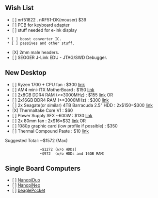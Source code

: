 == Wish List ==

* [ ] nrf51822 . nRF51-DK(mouser) $39
* [ ] PCB for keyboard adapter
* [ ] stuff needed for e-ink display
  * [ ] boost converter IC.
  * [ ] passives and other stuff.
* [X] 2mm male headers.
* [ ] SEGGER J-Link EDU - JTAG/SWD Debugger.

== New Desktop ==
* [ ] Ryzen 1700 + CPU fan : $300 [[https://www.amazon.com/dp/B06WP5YCX6/ref=psdc_229189_t2_B06XNRQHG4|link]]
* [ ] AM4 mini-ITX MotherBoard : $150 [[https://www.amazon.com/ASRock-Mini-ITX-Motherboard-AB350-GAMING-ITX/dp/B073BFTJQK/ref=sr_1_1?ie=UTF8&qid=1506697190&sr=8-1&keywords=mini+itx+asrock+am4|link]]
* [ ] 2x8GB DDR4 RAM (>=3000MHz) : $155 [[https://www.amazon.com/Corsair-Vengeance-3000MHz-Desktop-Memory/dp/B0134EW7G8/ref=pd_bxgy_147_2?_encoding=UTF8&psc=1&refRID=Z132RTGXYTB5MEVHY97V|link]] OR
* [ ] 2x16GB DDR4 RAM (>=3000MHz) : $300 [[https://www.amazon.com/Corsair-Vengeance-3000MHz-Desktop-Memory/dp/B014UYPEXE/ref=pd_bxgy_147_2?_encoding=UTF8&refRID=Z132RTGXYTB5MEVHY97V&th=1|link]]
* [ ] 2x Seagate(or similar) 4TB Barracuda 2.5" HDD : 2x$150=$300 [[https://www.amazon.com/Seagate-Barracuda-2-5-Inch-Internal-ST4000LM024/dp/B01LZMUNGR/ref=dp_ob_title_ce|link]]
* [X] Thermaltake Core V1 : $60
* [ ] Power Supply SFX ~600W : $130 [[https://www.amazon.com/SilverStone-Technology-Modular-Lengthened-SX500-LG/dp/B00MO675S8/ref=sr_1_1|link]]
* [ ] 2x 80mm fan : 2x$16=$32 [[https://www.amazon.com/Noctua-NF-A8-PWM-Premium-Computer/dp/B00NEMG62M/ref=sr_1_2|link]] OR
* [ ] 1080p graphic card (low profile if possible) : $350
* [ ] Thermal Compound Paste : $10 [[https://www.amazon.com/ARCTIC-Compound-Performance-Heatsink-Interface/dp/B0045JCFLY/ref=sr_1_3|link]]
Suggested Total: ~$1572 (Max)
                 ~$1272 (w/o HDDs)
                 ~$972  (w/o HDDs and 16GB RAM)

== Single Board Computers ==
* [ ] [[http://www.friendlyarm.com/index.php?route=product/product&product_id=197|NanopiDuo]]
* [ ] [[http://www.friendlyarm.com/index.php?route=product/product&product_id=132|NanopiNeo]]
* [ ] [[http://beagleboard.org/pocket|beaglePocket]]
